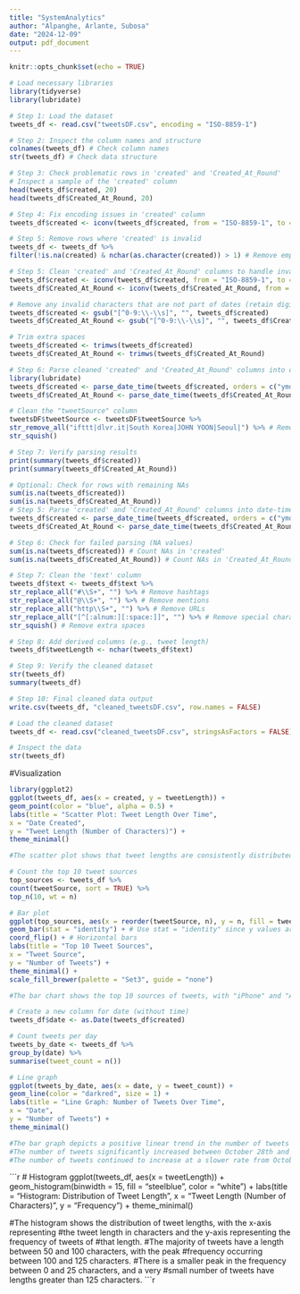 ```yaml
---
title: "SystemAnalytics"
author: "Alpanghe, Arlante, Subosa"
date: "2024-12-09"
output: pdf_document
---
```


```r
knitr::opts_chunk$set(echo = TRUE)
```

```r
# Load necessary libraries
library(tidyverse)
library(lubridate)

# Step 1: Load the dataset
tweets_df <- read.csv("tweetsDF.csv", encoding = "ISO-8859-1")

# Step 2: Inspect the column names and structure
colnames(tweets_df) # Check column names
str(tweets_df) # Check data structure
```

```r
# Step 3: Check problematic rows in 'created' and 'Created_At_Round'
# Inspect a sample of the 'created' column
head(tweets_df$created, 20)
head(tweets_df$Created_At_Round, 20)
```

```r
# Step 4: Fix encoding issues in 'created' column
tweets_df$created <- iconv(tweets_df$created, from = "ISO-8859-1", to = "UTF-8", sub = "")

# Step 5: Remove rows where 'created' is invalid
tweets_df <- tweets_df %>%
filter(!is.na(created) & nchar(as.character(created)) > 1) # Remove empty or NA values
```

```r
# Step 5: Clean 'created' and 'Created_At_Round' columns to handle invalid UTF-8
tweets_df$created <- iconv(tweets_df$created, from = "ISO-8859-1", to = "UTF-8", sub = "")
tweets_df$Created_At_Round <- iconv(tweets_df$Created_At_Round, from = "ISO-8859-1", to = "UTF-8", sub = "")
```

```r
# Remove any invalid characters that are not part of dates (retain digits, colons, spaces, and hyphens)
tweets_df$created <- gsub("[^0-9:\\-\\s]", "", tweets_df$created)
tweets_df$Created_At_Round <- gsub("[^0-9:\\-\\s]", "", tweets_df$Created_At_Round)

# Trim extra spaces
tweets_df$created <- trimws(tweets_df$created)
tweets_df$Created_At_Round <- trimws(tweets_df$Created_At_Round)
```

```r
# Step 6: Parse cleaned 'created' and 'Created_At_Round' columns into date-time format
library(lubridate)
tweets_df$created <- parse_date_time(tweets_df$created, orders = c("ymd HMS", "mdy HMS", "dmy HMS"), tz = "UTC")
tweets_df$Created_At_Round <- parse_date_time(tweets_df$Created_At_Round, orders = c("ymd HMS", "mdy HMS", "dmy HMS"), tz = "UTC")
```

```r
# Clean the "tweetSource" column
tweetsDF$tweetSource <- tweetsDF$tweetSource %>%
str_remove_all("ifttt|dlvr.it|South Korea|JOHN YOON|Seoul|") %>% # Remove irrelevant characters
str_squish()
```

```r
# Step 7: Verify parsing results
print(summary(tweets_df$created))
print(summary(tweets_df$Created_At_Round))
```

```r
# Optional: Check for rows with remaining NAs
sum(is.na(tweets_df$created))
sum(is.na(tweets_df$Created_At_Round))
# Step 5: Parse 'created' and 'Created_At_Round' columns into date-time format
tweets_df$created <- parse_date_time(tweets_df$created, orders = c("ymd HMS", "mdy HMS", "dmy HMS"), tz = "UTC")
tweets_df$Created_At_Round <- parse_date_time(tweets_df$Created_At_Round, orders = c("ymd HMS", "mdy HMS"), tz = "UTC")
```

```r
# Step 6: Check for failed parsing (NA values)
sum(is.na(tweets_df$created)) # Count NAs in 'created'
sum(is.na(tweets_df$Created_At_Round)) # Count NAs in 'Created_At_Round'
```

```r
# Step 7: Clean the 'text' column
tweets_df$text <- tweets_df$text %>%
str_replace_all("#\\S+", "") %>% # Remove hashtags
str_replace_all("@\\S+", "") %>% # Remove mentions
str_replace_all("http\\S+", "") %>% # Remove URLs
str_replace_all("[^[:alnum:][:space:]]", "") %>% # Remove special characters
str_squish() # Remove extra spaces
```

```r
# Step 8: Add derived columns (e.g., tweet length)
tweets_df$tweetLength <- nchar(tweets_df$text)

# Step 9: Verify the cleaned dataset
str(tweets_df)
summary(tweets_df)

# Step 10: Final cleaned data output
write.csv(tweets_df, "cleaned_tweetsDF.csv", row.names = FALSE)
```

```r
# Load the cleaned dataset
tweets_df <- read.csv("cleaned_tweetsDF.csv", stringsAsFactors = FALSE)

# Inspect the data
str(tweets_df)
```

#Visualization

```r
library(ggplot2)
ggplot(tweets_df, aes(x = created, y = tweetLength)) +
geom_point(color = "blue", alpha = 0.5) +
labs(title = "Scatter Plot: Tweet Length Over Time",
x = "Date Created",
y = "Tweet Length (Number of Characters)") +
theme_minimal()

#The scatter plot shows that tweet lengths are consistently distributed over time, with most #tweets clustering near the upper character limit (140–280 characters). A few outliers with #very short tweet lengths are also visible, likely representing brief or automated messages. #No clear trend or variation in tweet length over time is apparent from the current #visualization.
```

```r
# Count the top 10 tweet sources
top_sources <- tweets_df %>%
count(tweetSource, sort = TRUE) %>%
top_n(10, wt = n)

# Bar plot
ggplot(top_sources, aes(x = reorder(tweetSource, n), y = n, fill = tweetSource)) +
geom_bar(stat = "identity") + # Use stat = "identity" since y values are precomputed
coord_flip() + # Horizontal bars
labs(title = "Top 10 Tweet Sources",
x = "Tweet Source",
y = "Number of Tweets") +
theme_minimal() +
scale_fill_brewer(palette = "Set3", guide = "none")

#The bar chart shows the top 10 sources of tweets, with "iPhone" and "Android" being the most #common platforms, contributing significantly more tweets than other sources. "Others" also #accounts for a notable number of tweets, while smaller sources like "iPad," "IFTTT," and #"dlvr.it" have minimal contributions. This suggests that mobile devices dominate tweet #generation, with iPhone slightly surpassing Android in usage.
```

```r
# Create a new column for date (without time)
tweets_df$date <- as.Date(tweets_df$created)

# Count tweets per day
tweets_by_date <- tweets_df %>%
group_by(date) %>%
summarise(tweet_count = n())

# Line graph
ggplot(tweets_by_date, aes(x = date, y = tweet_count)) +
geom_line(color = "darkred", size = 1) +
labs(title = "Line Graph: Number of Tweets Over Time",
x = "Date",
y = "Number of Tweets") +
theme_minimal()

#The bar graph depicts a positive linear trend in the number of tweets over time.
#The number of tweets significantly increased between October 28th and October 29th.
#The number of tweets continued to increase at a slower rate from October 29th to October #30th.
```

```r
# Histogram
ggplot(tweets_df, aes(x = tweetLength)) +
geom_histogram(binwidth = 15, fill = "steelblue", color = "white") +
labs(title = "Histogram: Distribution of Tweet Length",
x = "Tweet Length (Number of Characters)",
y = "Frequency") +
theme_minimal()

#The histogram shows the distribution of tweet lengths, with the x-axis representing #the tweet length in characters and the y-axis representing the frequency of tweets of #that length.
#The majority of tweets have a length between 50 and 100 characters, with the peak #frequency occurring between 100 and 125 characters.
#There is a smaller peak in the frequency between 0 and 25 characters, and a very #small number of tweets have lengths greater than 125 characters.
```r